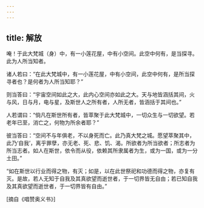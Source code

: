```yaml
---
---
---
```

title: 解放
---




唵！于此大梵城（身）中，有一小莲花屋，中有小空间。此空中何有，是当探寻。此为人所当知者。

诸人若曰：“在此大梵城中，有一小莲花屋，中有小空间，此空中何有，是所当探寻者也？是何者为人所当知耶？”

则当答曰：“宇宙空间如此之大，此内心空间亦如此之大。天与地皆涵括其间，火与风，日与月，电与星，及斯世人之所有者，人所无者，皆涵括于其间也。”

人若谓曰：“倘凡在斯世所有者，皆萃聚于此大梵城中，一切众生与一切欲望。若老年已至，消亡之，何物为所余者耶？”

彼当答曰：“空间不与年俱老，不以身死而亡。此乃真大梵之城。愿望萃聚其中，此乃‘自我’，离乎罪孽，亦无老、死、悲、饥、渴。所欲者为所当欲者；所志者为所当志者。如人在斯世，依令而从役，依赖其所隶属者为生，或为一国，或为一分土田。”

“如在斯世以行业而得之物，有灭；如是，以在此世祭祀和功德而得之物，亦复有灭。是故，若人无知于自我及其真欲望而逝世者，于一切界皆无自由；若已知自我及其真欲望而逝世者，于一切界皆有自由。”

[摘自《唱赞奥义书》]